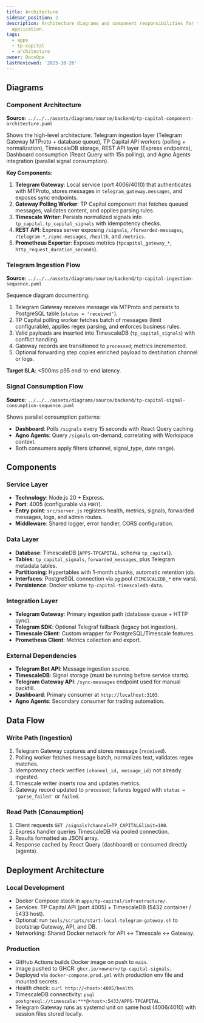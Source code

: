 ```yaml
---
title: Architecture
sidebar_position: 2
description: Architecture diagrams and component responsibilities for the TP Capital
  application.
tags:
  - apps
  - tp-capital
  - architecture
owner: DocsOps
lastReviewed: '2025-10-26'
---
```

## Diagrams

### Component Architecture

**Source**: `../../../assets/diagrams/source/backend/tp-capital-component-architecture.puml`

Shows the high-level architecture: Telegram ingestion layer (Telegram Gateway MTProto + database queue), TP Capital API workers (polling + normalization), TimescaleDB storage, REST API layer (Express endpoints), Dashboard consumption (React Query with 15s polling), and Agno Agents integration (parallel signal consumption).

**Key Components**:
1. **Telegram Gateway**: Local service (port 4006/4010) that authenticates with MTProto, stores messages in `telegram_gateway.messages`, and exposes sync endpoints.
2. **Gateway Polling Worker**: TP Capital component that fetches queued messages, validates content, and applies parsing rules.
3. **Timescale Writer**: Persists normalized signals into `tp_capital.tp_capital_signals` with idempotency checks.
4. **REST API**: Express server exposing `/signals`, `/forwarded-messages`, `/telegram-*`, `/sync-messages`, `/health`, and `/metrics`.
5. **Prometheus Exporter**: Exposes metrics (`tpcapital_gateway_*`, `http_request_duration_seconds`).

### Telegram Ingestion Flow

**Source**: `../../../assets/diagrams/source/backend/tp-capital-ingestion-sequence.puml`

Sequence diagram documenting:

1. Telegram Gateway receives message via MTProto and persists to PostgreSQL table (`status = 'received'`).
2. TP Capital polling worker fetches batch of messages (limit configurable), applies regex parsing, and enforces business rules.
3. Valid payloads are inserted into TimescaleDB (`tp_capital_signals`) with conflict handling.
4. Gateway records are transitioned to `processed`; metrics incremented.
5. Optional forwarding step copies enriched payload to destination channel or logs.

**Target SLA**: &lt;500ms p95 end-to-end latency.

### Signal Consumption Flow

**Source**: `../../../assets/diagrams/source/backend/tp-capital-signal-consumption-sequence.puml`

Shows parallel consumption patterns:

- **Dashboard**: Polls `/signals` every 15 seconds with React Query caching.
- **Agno Agents**: Query `/signals` on-demand, correlating with Workspace context.
- Both consumers apply filters (channel, signal_type, date range).

## Components

### Service Layer

- **Technology**: Node.js 20 + Express.
- **Port**: 4005 (configurable via `PORT`).
- **Entry point**: `src/server.js` registers health, metrics, signals, forwarded messages, logs, and admin routes.
- **Middleware**: Shared logger, error handler, CORS configuration.

### Data Layer

- **Database**: TimescaleDB (`APPS-TPCAPITAL`, schema `tp_capital`).
- **Tables**: `tp_capital_signals`, `forwarded_messages`, plus Telegram metadata tables.
- **Partitioning**: Hypertables with 1-month chunks, automatic retention job.
- **Interfaces**: PostgreSQL connection via `pg` pool (`TIMESCALEDB_*` env vars).
- **Persistence**: Docker volume `tp-capital-timescaledb-data`.

### Integration Layer

- **Telegram Gateway**: Primary ingestion path (database queue + HTTP sync).
- **Telegram SDK**: Optional Telegraf fallback (legacy bot ingestion).
- **Timescale Client**: Custom wrapper for PostgreSQL/Timescale features.
- **Prometheus Client**: Metrics collection and export.

### External Dependencies

- **Telegram Bot API**: Message ingestion source.
- **TimescaleDB**: Signal storage (must be running before service starts).
- **Telegram Gateway API**: `/sync-messages` endpoint used for manual backfill.
- **Dashboard**: Primary consumer at `http://localhost:3103`.
- **Agno Agents**: Secondary consumer for trading automation.

## Data Flow

### Write Path (Ingestion)

1. Telegram Gateway captures and stores message (`received`).
2. Polling worker fetches message batch, normalizes text, validates regex matches.
3. Idempotency check verifies `(channel_id, message_id)` not already ingested.
4. Timescale writer inserts row and updates metrics.
5. Gateway record updated to `processed`; failures logged with `status = 'parse_failed'` or `failed`.

### Read Path (Consumption)

1. Client requests `GET /signals?channel=TP_CAPITAL&limit=100`.
2. Express handler queries TimescaleDB via pooled connection.
3. Results formatted as JSON array.
4. Response cached by React Query (dashboard) or consumed directly (agents).

## Deployment Architecture

### Local Development

- Docker Compose stack in `apps/tp-capital/infrastructure/`.
- Services: TP Capital API (port 4005) + TimescaleDB (5432 container / 5433 host).
- Optional: run `tools/scripts/start-local-telegram-gateway.sh` to bootstrap Gateway, API, and DB.
- Networking: Shared Docker network for API ↔ Timescale ↔ Gateway.

### Production

- GitHub Actions builds Docker image on push to `main`.
- Image pushed to GHCR: `ghcr.io/<owner>/tp-capital-signals`.
- Deployed via `docker-compose.prod.yml` with production env file and mounted secrets.
- Health check: `curl http://<host>:4005/health`.
- TimescaleDB connectivity: `psql postgresql://timescale:***@<host>:5433/APPS-TPCAPITAL`.
- Telegram Gateway runs as systemd unit on same host (4006/4010) with session files stored locally.
